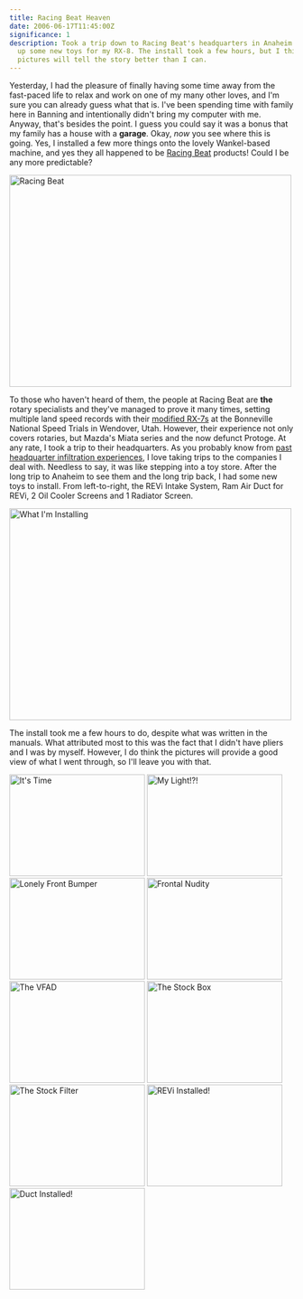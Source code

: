 ```yaml
---
title: Racing Beat Heaven
date: 2006-06-17T11:45:00Z
significance: 1
description: Took a trip down to Racing Beat's headquarters in Anaheim to pick
  up some new toys for my RX-8. The install took a few hours, but I think the
  pictures will tell the story better than I can.
---
```


Yesterday, I had the pleasure of finally having some time away from the fast-paced life to relax and work on one of my many other loves, and I'm sure you can already guess what that is. I've been spending time with family here in Banning and intentionally didn't bring my computer with me. Anyway, that's besides the point. I guess you could say it was a bonus that my family has a house with a **garage**. Okay, _now_ you see where this is going. Yes, I installed a few more things onto the lovely Wankel-based machine, and yes they all happened to be [Racing Beat][1] products! Could I be any more predictable?

[<img align="center" src="https://static.flickr.com/51/168687747_09c4f6e325.jpg" width="500" height="375" alt="Racing Beat" />][2]

To those who haven't heard of them, the people at Racing Beat are **the** rotary specialists and they've managed to prove it many times, setting multiple land speed records with their [modified RX-7s][3] at the Bonneville National Speed Trials in Wendover, Utah. However, their experience not only covers rotaries, but Mazda's Miata series and the now defunct Protoge. At any rate, I took a trip to their headquarters. As you probably know from [past headquarter infiltration experiences][4], I love taking trips to the companies I deal with. Needless to say, it was like stepping into a toy store. After the long trip to Anaheim to see them and the long trip back, I had some new toys to install. From left-to-right, the REVi Intake System, Ram Air Duct for REVi, 2 Oil Cooler Screens and 1 Radiator Screen.

[<img src="https://static.flickr.com/64/168691158_b7153f41b5.jpg" width="500" height="375" alt="What I'm Installing" />][5]

The install took me a few hours to do, despite what was written in the manuals. What attributed most to this was the fact that I didn't have pliers and I was by myself. However, I do think the pictures will provide a good view of what I went through, so I'll leave you with that.

[<img src="https://static.flickr.com/59/168689067_6ed9dc5caa_m.jpg" width="240" height="180" alt="It's Time" />][6] [<img src="https://static.flickr.com/70/168689242_f2142c7a53_m.jpg" width="240" height="180" alt="My Light!?!" />][7] [<img src="https://static.flickr.com/77/168689407_01eb9c260b_m.jpg" width="240" height="180" alt="Lonely Front Bumper" />][8] [<img src="https://static.flickr.com/68/168689634_9410f7dc9d_m.jpg" width="240" height="180" alt="Frontal Nudity" />][9] [<img src="https://static.flickr.com/49/168690439_ab8536c239_m.jpg" width="240" height="180" alt="The VFAD" />][10] [<img src="https://static.flickr.com/60/168690711_1d88d53529_m.jpg" width="240" height="180" alt="The Stock Box" />][11] [<img src="https://static.flickr.com/56/168690941_643ccb2d4d_m.jpg" width="240" height="180" alt="The Stock Filter" />][12] [<img src="https://static.flickr.com/56/168691770_1d09d2d880_m.jpg" width="240" height="180" alt="REVi Installed!" />][13] [<img src="https://static.flickr.com/47/168692006_7a5929c12a_m.jpg" width="240" height="180" alt="Duct Installed!" />][14]

[1]: http://racingbeat.com/
[2]: http://www.flickr.com/photos/avalonstar/168687747/
[3]: http://racingbeat.com/FRphotos.htm 'Photo of the 1993 Bonneville RX-7'
[4]: http://avalonstar.com/blog/2005/jul/12/mt-headquarters-mystery/ 'The (mt) Headquarters Mystery'
[5]: http://www.flickr.com/photos/avalonstar/168691158/
[6]: http://www.flickr.com/photos/avalonstar/168689067/
[7]: http://www.flickr.com/photos/avalonstar/168689242/
[8]: http://www.flickr.com/photos/avalonstar/168689407/
[9]: http://www.flickr.com/photos/avalonstar/168689634/
[10]: http://www.flickr.com/photos/avalonstar/168690439/
[11]: http://www.flickr.com/photos/avalonstar/168690711/
[12]: http://www.flickr.com/photos/avalonstar/168690941/
[13]: http://www.flickr.com/photos/avalonstar/168691770/
[14]: http://www.flickr.com/photos/avalonstar/168692006/
